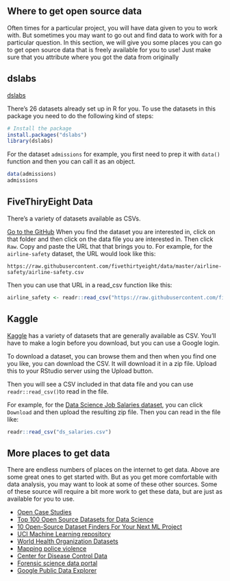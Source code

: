 ## Where to get open source data

Often times for a particular project, you will have data given to you to work with. But sometimes you may want to go out and find data to work with for a particular question. In this section, we will give you some places you can go to get open source data that is freely available for you to use! Just make sure that you attribute where you got the data from originally

## dslabs

[dslabs](https://cran.r-project.org/web/packages/dslabs/index.html)

There's 26 datasets already set up in R for you.
To use the datasets in this package you need to do the following kind of steps:
```r
# Install the package
install.packages("dslabs")
library(dslabs)
```

For the dataset `admissions` for example, you first need to prep it with `data()` function and then you can call it as an object.
```r
data(admissions)
admissions
```

## FiveThiryEight Data

There's a variety of datasets available as CSVs.

[Go to the GitHub](https://github.com/fivethirtyeight/data)
When you find the dataset you are interested in, click on that folder and then click on the data file you are interested in.
Then click `Raw`.
Copy and paste the URL that that brings you to.
For example, for the `airline-safety` dataset, the URL would look like this:
```
https://raw.githubusercontent.com/fivethirtyeight/data/master/airline-safety/airline-safety.csv
```
Then you can use that URL in a read_csv function like this:
```r
airline_safety <- readr::read_csv("https://raw.githubusercontent.com/fivethirtyeight/data/master/airline-safety/airline-safety.csv")
```

## Kaggle

[Kaggle](https://www.kaggle.com/datasets) has a variety of datasets that are generally available as CSV.
You'll have to make a login before you download, but you can use a Google login.

To download a dataset, you can browse them and then when you find one you like, you can download the CSV. It will download it in a zip file. Upload this to your RStudio server using the Upload button.

Then you will see a CSV included in that data file and you can use `readr::read_csv()`to read in the file.

For example, for the [Data Science Job Salaries dataset](https://www.kaggle.com/datasets/ruchi798/data-science-job-salaries), you can click `Download` and then upload the resulting zip file. Then you can read in the file like:
```r
readr::read_csv("ds_salaries.csv")
```

## More places to get data

There are endless numbers of places on the internet to get data. Above are some great ones to get started with. But as you get more comfortable with data analysis, you may want to look at some of these other sources. Some of these source will require a bit more work to get these data, but are just as available for you to use.

- [Open Case Studies](https://www.opencasestudies.org/)
- [Top 100 Open Source Datasets for Data Science](https://medium.com/analytics-vidhya/top-100-open-source-datasets-for-data-science-cd5a8d67cc3d)
- [10 Open-Source Dataset Finders For Your Next ML Project](https://towardsdatascience.com/10-open-source-dataset-finders-for-your-next-ml-project-c8d01679160d)
- [UCI Machine Learning repository](https://archive.ics.uci.edu/ml/datasets.php)
- [World Health Organization Datasets](https://www.who.int/data/collections)
- [Mapping police violence](https://mappingpoliceviolence.us/)
- [Center for Disease Control Data](https://www.cdc.gov/datastatistics/index.html)
- [Forensic science data portal](https://forensicstats.org/data/)
- [Google Public Data Explorer](https://www.google.com/publicdata/directory)
